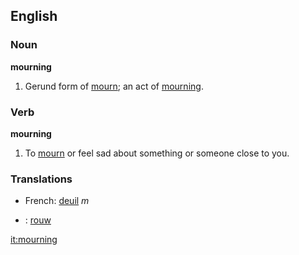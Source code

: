 ==English==

===Noun===
'''mourning'''
# Gerund form of [[mourn]]; an act of [[mourn]]ing.

===Verb===
'''mourning'''
# To [[mourn]] or feel sad about something or someone close to you.

===Translations===
*French: [[deuil]] ''m''
*{{nl}}: [[rouw]] 

[[it:mourning]]